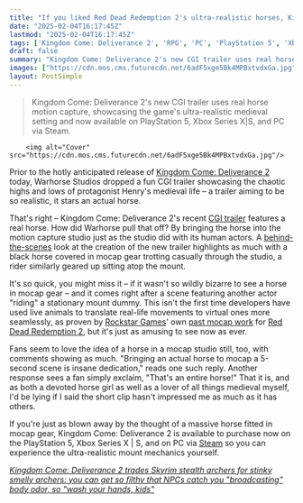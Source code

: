 ```yaml
---
title: "If you liked Red Dead Redemption 2's ultra-realistic horses, Kingdom Come: Deliverance 2 devs also used a real horse in the motion capture studio"
date: "2025-02-04T16:17:45Z"
lastmod: "2025-02-04T16:17:45Z"
tags: ['Kingdom Come: Deliverance 2', 'RPG', 'PC', 'PlayStation 5', 'Xbox Series X', 'Xbox Series S', 'Steam', 'CGI Trailer', 'Motion Capture']
draft: false
summary: "Kingdom Come: Deliverance 2's new CGI trailer uses real horse motion capture, showcasing the game's ultra-realistic medieval setting and now available on PlayStation 5, Xbox Series X|S, and PC via Steam."
images: ["https://cdn.mos.cms.futurecdn.net/6adF5xge5Bk4MPBxtvdxGa.jpg"]
layout: PostSimple
---
```

> Kingdom Come: Deliverance 2's new CGI trailer uses real horse motion capture, showcasing the game's ultra-realistic medieval setting and now available on PlayStation 5, Xbox Series X|S, and PC via Steam.


        <img alt="Cover" src="https://cdn.mos.cms.futurecdn.net/6adF5xge5Bk4MPBxtvdxGa.jpg"/>
        
Prior to the hotly anticipated release of [<u>Kingdom Come: Deliverance 2</u>](https://www.gamesradar.com/games/rpg/kingdom-come-deliverance-2-review-even-if-some-friction-can-lead-to-frustration-its-realization-of-medieval-life-remains-utterly-absorbing/) today, Warhorse Studios dropped a fun CGI trailer showcasing the chaotic highs and lows of protagonist Henry's medieval life – a trailer aiming to be so realistic, it stars an actual horse.

That's right – Kingdom Come: Deliverance 2's recent [<u>CGI trailer</u>](https://www.youtube.com/watch?v=ju8R8gwD-Vg&ab_channel=WarhorseStudios) features a real horse. How did Warhorse pull that off? By bringing the horse into the motion capture studio just as the studio did with its human actors. A [<u>behind-the-scenes</u>](https://www.youtube.com/watch?v=VsBIQHxcLdk&t=1s&ab_channel=PlatigeImage) look at the creation of the new trailer highlights as much with a black horse covered in mocap gear trotting casually through the studio, a rider similarly geared up sitting atop the mount.

It's so quick, you might miss it – if it wasn't so wildly bizarre to see a horse in mocap gear – and it comes right after a scene featuring another actor "riding" a stationary mount dummy. This isn't the first time developers have used live animals to translate real-life movements to virtual ones more seamlessly, as proven by [Rockstar Games](https://www.gamesradar.com/tag/rockstar-games/)' own [<u>past mocap work</u>](https://www.reddit.com/r/reddeadredemption/comments/k24ovv/motion_capture_for_horses/) for [<u>Red Dead Redemption 2</u>](https://www.gamesradar.com/red-dead-redemption-2-guide-walkthrough/), but it's just as amusing to see now as ever.

Fans seem to love the idea of a horse in a mocap studio still, too, with comments showing as much. "Bringing an actual horse to mocap a 5-second scene is insane dedication," reads one such reply. Another response sees a fan simply exclaim, "That's an entire horse!" That it is, and as both a devoted horse girl as well as a lover of all things medieval myself, I'd be lying if I said the short clip hasn't impressed me as much as it has others.

If you're just as blown away by the thought of a massive horse fitted in mocap gear, Kingdom Come: Deliverance 2 is available to purchase now on the PlayStation 5, Xbox Series X | S, and on PC via [<u>Steam</u>](https://store.steampowered.com/app/1771300/Kingdom_Come_Deliverance_II/) so you can experience the ultra-realistic mount mechanics yourself.

[<u><em>Kingdom Come: Deliverance 2 trades Skyrim stealth archers for stinky smelly archers: you can get so filthy that NPCs catch you "broadcasting" body odor, so "wash your hands, kids"</em></u>](https://www.gamesradar.com/games/rpg/kingdom-come-deliverance-2-trades-skyrim-stealth-archers-for-stinky-smelly-archers-you-can-get-so-filthy-that-npcs-catch-you-broadcasting-body-odor-so-wash-your-hands-kids/)
        
